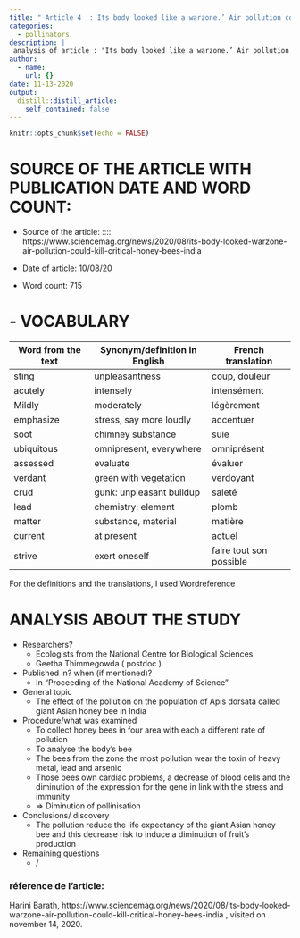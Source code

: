 ```yaml
---
title: " Article 4  : Its body looked like a warzone.’ Air pollution could kill off critical honey bees in India"
categories:
  - pollinators
description: |
 analysis of article : "Its body looked like a warzone.’ Air pollution could kill off critical honey bees in India"
author:
  - name: ___
    url: {}
date: 11-13-2020
output:
  distill::distill_article:
    self_contained: false
---
```


```r
knitr::opts_chunk$set(echo = FALSE)
```

# SOURCE OF THE ARTICLE WITH PUBLICATION DATE AND WORD COUNT: 

* Source of the article: :::: https://www.sciencemag.org/news/2020/08/its-body-looked-warzone-air-pollution-could-kill-critical-honey-bees-india 

* Date of article: 10/08/20

* Word count: 715

# - VOCABULARY

| **Word from the text** | **Synonym/definition in English** | **French translation**  |
|------------------------|-----------------------------------|-------------------------|
| sting                  | unpleasantness                    | coup, douleur           |
| acutely                | intensely                         | intensément             |
| Mildly                 | moderately                        | légèrement              |
| emphasize              | stress, say more loudly           | accentuer               |
| soot                   | chimney substance                 | suie                    |
| ubiquitous             | omnipresent, everywhere           | omniprésent             |
| assessed               | evaluate                          | évaluer                 |
| verdant                | green with vegetation             | verdoyant               |
| crud                   | gunk: unpleasant buildup          | saleté                  |
| lead                   | chemistry: element                | plomb                   |
| matter                 | substance, material               | matière                 |
| current                | at present                        | actuel                  |
| strive                 | exert oneself                     | faire tout son possible |

For the definitions and the translations, I used Wordreference

# ANALYSIS ABOUT THE STUDY

* Researchers?
  +	Ecologists from the National Centre for Biological Sciences
  +	Geetha Thimmegowda ( postdoc )

* Published in? when (if mentioned)? 
  + In “Proceeding of the National Academy of Science”


* General topic
  + The effect of the pollution on the population of Apis dorsata called giant Asian honey bee  in India


* Procedure/what was examined 
  +	To collect honey bees in four area with each a different rate of pollution 
  +	To analyse the body’s bee
  +	The bees  from the zone the most pollution wear the toxin of heavy metal, lead and arsenic
  +	 Those bees own cardiac problems, a decrease of blood cells and the diminution of the expression for the gene in link with the stress and immunity
  + => Diminution of pollinisation


* Conclusions/ discovery 
  + The pollution reduce the life expectancy of the giant Asian honey bee and this decrease risk to induce a diminution of fruit’s production 

* Remaining questions
  + /

### réference de l'article:
  
  Harini Barath, https://www.sciencemag.org/news/2020/08/its-body-looked-warzone-air-pollution-could-kill-critical-honey-bees-india , visited on november 14, 2020. 






